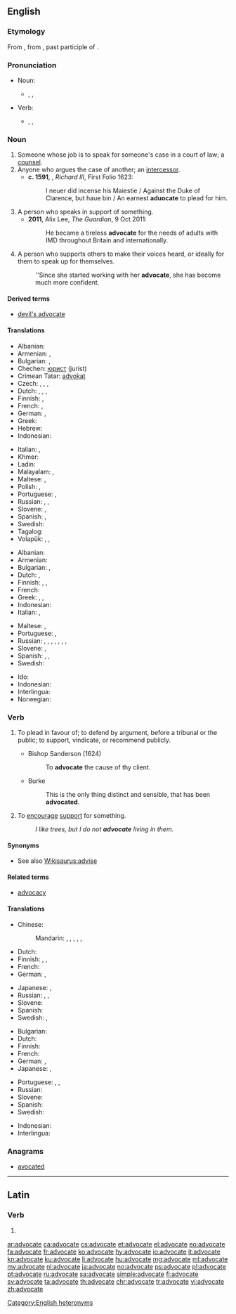 ==English==

===Etymology===
From {{etyl|fro|en}} {{term|avocat|lang=fro}}, from {{etyl|la|en}} {{m|la|advocātus}}, past participle of {{m|la|advocāre||to call for}}.

===Pronunciation===
* Noun:
** {{enPR|ăd'vəkət}}, {{IPA|/ˈædvəkət/|lang=en}}, {{audio|en-us-advocate-noun.ogg|Audio (US)|lang=en}}
* Verb:
** {{enPR|ăd'vəkāt}}, {{IPA|/ˈædvəkeɪt/|lang=en}}, {{audio|en-us-advocate-verb.ogg|Audio (US)|lang=en}}

===Noun===
{{en-noun}}

# Someone whose job is to speak for someone's case in a court of law; a [[counsel]]. {{defdate|from 14th c.}}
# Anyone who argues the case of another; an [[intercessor]]. {{defdate|from 14th c.}}
#* '''c. 1591''', {{w|William Shakespeare}}, ''Richard III'', First Folio 1623:
#*: I neuer did incense his Maiestie / Against the Duke of Clarence, but haue bin / An earnest '''aduocate''' to plead for him.
# A person who speaks in support of something. {{defdate|from 18th c.}}
#* '''2011''', Alix Lee, ''The Guardian'', 9 Oct 2011:
#*: He became a tireless '''advocate''' for the needs of adults with IMD throughout Britain and internationally.
# A person who supports others to make their voices heard, or ideally for them to speak up for themselves.
#: ''Since she started working with her '''advocate''', she has become much more confident.

====Derived terms====
* [[devil's advocate]]

====Translations====
{{trans-top|person who argues the case of another}}
* Albanian: {{t+|sq|avokat}}
* Armenian: {{t|hy|փաստաբան|tr=p’astaban}}, {{t|hy|իրավաբան|tr=iravaban}}
* Bulgarian: {{t+|bg|адвокат|m|tr=advokát}}, {{t|bg|адвокатка|f|tr=advokátka}}
* Chechen: [[юрист]] (jurist)
* Crimean Tatar: [[advokat#Crimean Tatar|advokat]]
* Czech: {{t|cs|obhájce|m}}, {{t+|cs|advokát|m}}, {{t|cs|právník|m}}, {{t|cs|právníčka|f}}
* Dutch: {{t+|nl|advocaat|m}}, {{t+|nl|advocate|f}}, {{t+|nl|verdediger|m}}, {{t|nl|verdedigster|f}}
* Finnish: {{t+|fi|asianajaja}}, {{t|fi|puolestapuhuja}}
* French: {{t+|fr|avocat|m}}, {{t+|fr|avocate|f}}
* German: {{t+|de|Rechtsanwalt|m}}, {{t|de|Rechtsanwältin|f}}
* Greek: {{t+|el|συνήγορος|m|f|tr=synígoros}}
* Hebrew: {{t+|he|סנגור|tr=sanegór|sc=Hebr}}
* Indonesian: {{t+|id|pengacara}}
{{trans-mid}}
* Italian: {{t+|it|avvocato|m}}, {{t|it|avvocata|f}}
* Khmer: {{t|km|ស្មាក្ដី|tr=smar kdey|sc=Khmr}}
* Ladin: {{t|lld|aucat}}
* Malayalam: {{t|ml|വക്കീല്|tr=vakkeel}}, {{t|ml|അഭിഭാഷകന്|tr=abhibhaashakan}}
* Maltese: {{t+|mt|avukat|m}}, {{t|mt|avukatessa|f}}
* Polish: {{t+|pl|adwokat|m}}, {{t|pl|adwokatka|f}}
* Portuguese: {{t+|pt|advogado|m}}, {{t|pt|advogada|f}}
* Russian: {{t+|ru|адвокат|m|tr=advokát}}, {{t+|ru|защитник|m|tr=zaščítnik|sc=Cyrl}}, {{t+|ru|защитница|f|tr=zaščítnica|sc=Cyrl}}
* Slovene: {{t|sl|zagovornik|m}}, {{t|sl|zagovornica|f}}
* Spanish: {{t+|es|abogado|m}}, {{t+|es|abogada|f}}
* Swedish: {{t+|sv|advokat|c}}
* Tagalog: {{t+|tl|abogado}}
* Volapük: {{qualifier|♂♀}} {{t+|vo|lavogan}}, {{qualifier|♂}} {{t|vo|hilavogan}}, {{qualifier|♀}} {{t|vo|jilavogan}}
{{trans-bottom}}

{{trans-top|person who speaks in support of something}}
* Albanian: {{t|sq|mbrojtës}}
* Armenian: {{t|hy|կողմնակից|tr=koġmnakic’}}
* Bulgarian: {{t+|bg|защитник}}, {{t+|bg|поддръжник}}
* Dutch: {{t+|nl|voorstander}}, {{t+|nl|verdediger}}
* Finnish: {{t|fi|kannattaja}}, {{t|fi|puoltaja}}, {{t|fi|puolestapuhuja}}
* French: {{t+|fr|porte-parole|m}}
* Greek: {{t+|el|υπερασπιστής|m|tr=yperaspistís}}, {{t+|el|υπέρμαχος|m|f|tr=ypérmachos}}, {{t+|el|υποστηρικτής|m|tr=ypostiriktís}}
* Indonesian: {{t+|id|pembela}}
* Italian: {{t|it|sostenitore|m}}, {{t|it|sostenitrice|f}}
{{trans-mid}}
* Maltese: {{t|mt|diffensur|m}}, {{t|mt|diffensura|f}}
* Portuguese: {{t|pt|representante}}, {{t|pt|defensor}}
* Russian: {{t+|ru|сторонник|m|tr=storónnik|sc=Cyrl}}, {{t+|ru|сторонница|f|tr=storónnica|sc=Cyrl}}, {{t+|ru|приверженец|m|tr=privérženec|sc=Cyrl}}, {{t+|ru|приверженка|f|tr=privérženka|sc=Cyrl}}, {{t+|ru|защитник|m|tr=zaščítnik|sc=Cyrl}}, {{t+|ru|защитница|f|tr=zaščítnica|sc=Cyrl}}, {{t+|ru|поборник|m|tr=pobórnik|sc=Cyrl}}, {{t+|ru|поборница|f|tr=pobórnica|sc=Cyrl}}
* Slovene: {{t|sl|podpornik|m}}, {{t|sl|podpornica|f}}
* Spanish: {{t|es|portavoz}}, {{t+|es|representante}}, {{t|es|vocero}}
* Swedish: {{t|sv|förespråkare}}
{{trans-bottom}}

{{checktrans-top}}
* Ido: {{t-check|io|advokar}}
* Indonesian: {{t-check|id|bela|alt=pembela}}
* Interlingua: {{t-check|ia|advocato}}
* Norwegian: {{t-check|no|advokat}}

{{trans-bottom}}

===Verb===
{{en-verb|advocat}}

# {{context|transitive|lang=en}} To plead in favour of; to defend by argument, before a tribunal or the public; to support, vindicate, or recommend publicly.
#* Bishop Sanderson (1624)
#*: To '''advocate''' the cause of thy client.
#* Burke
#*: This is the only thing distinct and sensible, that has been '''advocated'''.
# {{context|transitive|lang=en}} To [[encourage]] [[support]] for something.
#: ''I like trees, but I do not '''advocate''' living in them.''

====Synonyms====
* See also [[Wikisaurus:advise]]

====Related terms====
* [[advocacy]]

====Translations====
{{trans-top|argue for}}
* Chinese:
*: Mandarin: {{t|cmn|倡導|sc=Hani}}, {{t+|cmn|倡导|tr=chàngdǎo|sc=Hani}}, {{t+|cmn|主張|sc=Hani}}, {{t+|cmn|主张|tr=﻿﻿zhǔzhāng|sc=Hani}}, {{t+|cmn|提倡|tr=tíchàng|sc=Hani}}, {{t+|cmn|鼓吹|tr=gǔchuī|sc=Hani}}
* Dutch: {{t+|nl|bepleiten}}
* Finnish: {{t+|fi|puolustaa}}, {{t|fi|puhua puolesta}}, {{t+|fi|kannattaa}}
* French: {{t+|fr|plaider}}
* German: {{t+|de|verteidigen}}, {{t+|de|plädieren}}
{{trans-mid}}
* Japanese: {{t|ja|説く|tr=とく, toku|sc=Jpan}}, {{t+|ja|主張|tr=しゅちょうする, shuchō suru|alt=主張する|sc=Jpan}}
* Russian: {{t+|ru|отстаивать|tr=otstáivatʹ|sc=Cyrl}}, {{t+|ru|пропагандировать|tr=propagandírovatʹ|sc=Cyrl}}, {{t|ru|выступать в защиту|tr=vystupátʹ v zaščítu|sc=Cyrl}} {{qualifier|+ genitive case}}
* Slovene: {{t|sl|zagovarjati}}
* Spanish: {{t+|es|recomendar}}
* Swedish: {{t+|sv|plädera}}, {{t+|sv|förespråka}}
{{trans-bottom}}

{{trans-top|encourage support for}}
* Bulgarian: {{t|bg|застъпвам се за}}
* Dutch: {{t+|nl|aanbevelen}}
* Finnish: {{t+|fi|kannattaa}}
* French: {{t+|fr|préconiser}}
* German: {{t+|de|verteidigen}}, {{t+|de|plädieren}}
* Japanese: {{t|ja|説く|tr=とく, toku|sc=Jpan}}, {{t+|ja|支持|tr=しじする, shiji suru|alt=支持する|sc=Jpan}}
{{trans-mid}}
* Portuguese: {{t|pt|advocar}}, {{t|pt|defender}}, {{t|pt|[[argumentar]] [[a favor]]}}
* Russian: {{t+|ru|выступать|tr=vystupátʹ|sc=Cyrl}} {{qualifier|[[за]] + accusative case}}
* Slovene: {{t+|sl|podpirati}}
* Spanish: {{t+|es|abogar}}
* Swedish: {{t+|sv|förespråka}}
{{trans-bottom}}

{{checktrans-top}}
* Indonesian: {{t-check|id|bela|alt=membela}}
* Interlingua: {{t-check|ia|advocar}}
{{trans-bottom}}

===Anagrams===
* [[avocated#English|avocated]]

[[Category:English heteronyms]]

----

==Latin==

===Verb===
{{la-verb-form|advocāte}}

# {{inflection of|advocō||1|p|pres|act|imp|lang=la}}

[[ar:advocate]]
[[ca:advocate]]
[[cs:advocate]]
[[et:advocate]]
[[el:advocate]]
[[eo:advocate]]
[[fa:advocate]]
[[fr:advocate]]
[[ko:advocate]]
[[hy:advocate]]
[[io:advocate]]
[[it:advocate]]
[[kn:advocate]]
[[ku:advocate]]
[[li:advocate]]
[[hu:advocate]]
[[mg:advocate]]
[[ml:advocate]]
[[my:advocate]]
[[nl:advocate]]
[[ja:advocate]]
[[no:advocate]]
[[ps:advocate]]
[[pl:advocate]]
[[pt:advocate]]
[[ru:advocate]]
[[sa:advocate]]
[[simple:advocate]]
[[fi:advocate]]
[[sv:advocate]]
[[ta:advocate]]
[[th:advocate]]
[[chr:advocate]]
[[tr:advocate]]
[[vi:advocate]]
[[zh:advocate]]